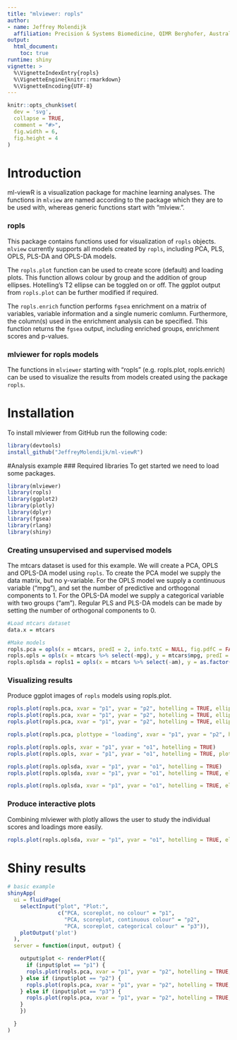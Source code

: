 ```yaml
---
title: "mlviewer: ropls"
author:
- name: Jeffrey Molendijk
  affiliation: Precision & Systems Biomedicine, QIMR Berghofer, Australia
output: 
  html_document: 
    toc: true
runtime: shiny
vignette: >
  %\VignetteIndexEntry{ropls}
  %\VignetteEngine{knitr::rmarkdown}
  %\VignetteEncoding{UTF-8}
---
```


```r
knitr::opts_chunk$set(
  dev = 'svg',
  collapse = TRUE,
  comment = "#>",
  fig.width = 6,
  fig.height = 4
)
```

# Introduction 
ml-viewR is a visualization package for machine learning analyses. The functions in `mlview` are named according to the package which they are to be used with, whereas generic functions start with "mlview.".

### ropls 
This package contains functions used for visualization of `ropls` objects. 
`mlview` currently supports all models created by `ropls`, including PCA, PLS, OPLS, PLS-DA and OPLS-DA models. 

The `ropls.plot` function can be used to create score (default) and loading plots. This function allows colour by group and the addition of group ellipses. Hotelling's T2 ellipse can be toggled on or off. The ggplot output from `ropls.plot` can be further modified if required.

The `ropls.enrich` function performs `fgsea` enrichment on a matrix of variables, variable information and a single numeric comlumn. Furthermore, the column(s) used in the enrichment analysis can be specified. This function returns the `fgsea` output, including enriched groups, enrichment scores and p-values.

### mlviewer for ropls models
The functions in `mlviewer` starting with "ropls" (e.g. ropls.plot, ropls.enrich) can be used to visualize the results from models created using the package `ropls`. 

# Installation
To install mlviewer from GitHub run the following code:

```r
library(devtools)   
install_github("JeffreyMolendijk/ml-viewR")
```

#Analysis example
### Required libraries
To get started we need to load some packages.

```r
library(mlviewer)
library(ropls)
library(ggplot2)
library(plotly)
library(dplyr)
library(fgsea)
library(rlang)
library(shiny)
```

### Creating unsupervised and supervised models
The mtcars dataset is used for this example. We will create a PCA, OPLS and OPLS-DA model using `ropls`. 
To create the PCA model we supply the data matrix, but no y-variable. For the OPLS model we supply a continuous variable ("mpg"), and set the number of predictive and orthogonal components to 1. For the OPLS-DA model we supply a categorical variable with two groups ("am"). Regular PLS and PLS-DA models can be made by setting the number of orthogonal components to 0.

```r
#Load mtcars dataset
data.x = mtcars

#Make models
ropls.pca = opls(x = mtcars, predI = 2, info.txtC = NULL, fig.pdfC = FALSE)
ropls.opls = opls(x = mtcars %>% select(-mpg), y = mtcars$mpg, predI = 1, orthoI = 1, info.txtC = NULL, fig.pdfC = FALSE)
ropls.oplsda = ropls1 = opls(x = mtcars %>% select(-am), y = as.factor(mtcars$am), predI = 1, orthoI = 1, info.txtC = NULL, fig.pdfC = FALSE)
```


### Visualizing results
Produce ggplot images of `ropls` models using ropls.plot.

```r
ropls.plot(ropls.pca, xvar = "p1", yvar = "p2", hotelling = TRUE, ellipse = FALSE)
ropls.plot(ropls.pca, xvar = "p1", yvar = "p2", hotelling = TRUE, ellipse = FALSE, col.pca = data.x$mpg)
ropls.plot(ropls.pca, xvar = "p1", yvar = "p2", hotelling = TRUE, ellipse = FALSE, col.pca = as.factor(data.x$am))

ropls.plot(ropls.pca, plottype = "loading", xvar = "p1", yvar = "p2", hotelling = TRUE, ellipse = FALSE)

ropls.plot(ropls.opls, xvar = "p1", yvar = "o1", hotelling = TRUE)
ropls.plot(ropls.opls, xvar = "p1", yvar = "o1", hotelling = TRUE, plottype = "loading")

ropls.plot(ropls.oplsda, xvar = "p1", yvar = "o1", hotelling = TRUE)
ropls.plot(ropls.oplsda, xvar = "p1", yvar = "o1", hotelling = TRUE, ellipse = TRUE) 

ropls.plot(ropls.oplsda, xvar = "p1", yvar = "o1", hotelling = TRUE, ellipse = TRUE) %>% ggplotly()

```

### Produce interactive plots
Combining mlviewer with plotly allows the user to study the individual scores and loadings more easily.

```r
ropls.plot(ropls.oplsda, xvar = "p1", yvar = "o1", hotelling = TRUE, ellipse = TRUE) %>% ggplotly()
```

# Shiny results 


```r
# basic example
shinyApp(
  ui = fluidPage(
    selectInput("plot", "Plot:",
                c("PCA, scoreplot, no colour" = "p1",
                  "PCA, scoreplot, continuous colour" = "p2",
                  "PCA, scoreplot, categorical colour" = "p3")),
    plotOutput('plot')
  ),
  server = function(input, output) {

    output$plot <- renderPlot({
      if (input$plot == "p1") {
      ropls.plot(ropls.pca, xvar = "p1", yvar = "p2", hotelling = TRUE, ellipse = FALSE)
    } else if (input$plot == "p2") {
      ropls.plot(ropls.pca, xvar = "p1", yvar = "p2", hotelling = TRUE, ellipse = FALSE, col.pca = data.x$mpg)
    } else if (input$plot == "p3") {
      ropls.plot(ropls.pca, xvar = "p1", yvar = "p2", hotelling = TRUE, ellipse = FALSE, col.pca = as.factor(data.x$am))
    }
    })

  }
)
```

